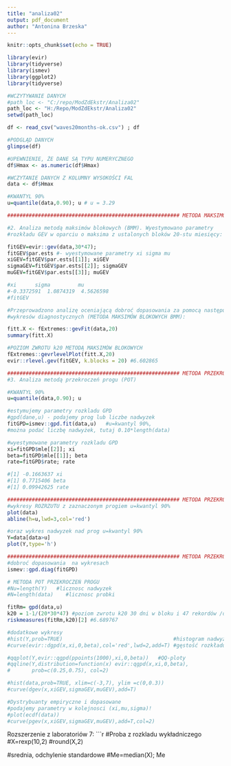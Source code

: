 ```yaml
---
title: "analiza02"
output: pdf_document
author: "Antonina Brzeska"
---
```


```r
knitr::opts_chunk$set(echo = TRUE)
```


```r
library(evir)
library(tidyverse)
library(ismev)
library(ggplot2)
library(tidyverse)
```



```r

#WCZYTYWANIE DANYCH
#path_loc <- "C:/repo/ModZdEkstr/Analiza02"
path_loc <- "H:/Repo/ModZdEkstr/Analiza02"
setwd(path_loc)

df <- read_csv("waves20months-ok.csv") ; df

#PODGLĄD DANYCH
glimpse(df)

#UPEWNIENIE, ŻE DANE SĄ TYPU NUMERYCZNEGO
df$Hmax <- as.numeric(df$Hmax)

#WCZYTANIE DANYCH Z KOLUMNY WYSOKOŚCI FAL
data <- df$Hmax

#KWANTYL 90%
u=quantile(data,0.90); u # u = 3.29 

```

```r
######################################################## METODA MAKSIMÓW BLOKOWYCH BMM

#2. Analiza metodą maksimów blokowych (BMM). Wyestymowano parametry
#rozkładu GEV w oparciu o maksima z ustalonych bloków 20-stu miesięcy:

fitGEV=evir::gev(data,30*47); 
fitGEV$par.ests #- wyestymowane parametry xi sigma mu
xiGEV=fitGEV$par.ests[[1]]; xiGEV
sigmaGEV=fitGEV$par.ests[[2]]; sigmaGEV
muGEV=fitGEV$par.ests[[3]]; muGEV

#xi      sigma         mu 
#-0.3372591  1.0874319  4.5626598
#fitGEV
```


```r
#Przeprowadzono analizę oceniającą dobroć dopasowania za pomocą następujących
#wykresów diagnostycznych (METODA MAKSIMÓW BLOKOWYCH BMM):

fitt.X <- fExtremes::gevFit(data,20)
summary(fitt.X)

```

```r
#POZIOM ZWROTU k20 METODĄ MAKSIMÓW BLOKOWYCH
fExtremes::gevrlevelPlot(fitt.X,20)
evir::rlevel.gev(fitGEV, k.blocks = 20) #6.602865

```
```r
######################################################## METODA PRZEKROCZEŃ PROGU POT
#3. Analiza metodą przekroczeń progu (POT)

#KWANTYL 90%
u=quantile(data,0.90); u

#estymujemy parametry rozkladu GPD
#gpd(dane,u) - podajemy prog lub liczbe nadwyzek
fitGPD=ismev::gpd.fit(data,u)   #u=kwantyl 90%, 
#można podać liczbę nadwyżek, tutaj 0.10*length(data)

#wyestymowane parametry rozkladu GPD
xi=fitGPD$mle[[2]]; xi
beta=fitGPD$mle[[1]]; beta
rate=fitGPD$rate; rate

#[1] -0.1663637 xi
#[1] 0.7715406 beta
#[1] 0.09942625 rate

```

```r
######################################################## METODA PRZEKROCZEŃ PROGU POT
#wykresy ROZRZUTU z zaznaczonym progiem u=kwantyl 90%
plot(data)
abline(h=u,lwd=3,col='red')   

#oraz wykres nadwyzek nad prog u=kwantyl 90%
Y=data[data>u]
plot(Y,type='h')

```

```r
######################################################## METODA PRZEKROCZEŃ PROGU POT
#dobroć dopasowania  na wykresach 
ismev::gpd.diag(fitGPD)

```

```r
# METODA POT PRZEKROCZEŃ PROGU
#Nu=length(Y)   #licznosc nadwyzek
#N=length(data)    #licznosc probki

fitRm= gpd(data,u)
k20 = 1-1/(20*30*47) #poziom zwrotu k20 30 dni w bloku i 47 rekordów /dzień
riskmeasures(fitRm,k20)[2] #6.689767
```

```r
#dodatkowe wykresy
#hist(Y,prob=TRUE)                                    #histogram nadwyżek
#curve(evir::dgpd(x,xi,0,beta),col='red',lwd=2,add=T) #gęstość rozkładu GPD

#qqplot(Y,evir::qgpd(ppoints(1000),xi,0,beta))   #QQ-ploty
#qqline(Y,distribution=function(x) evir::qgpd(x,xi,0,beta),
#       prob=c(0.25,0.75), col=2)

```


```r
#hist(data,prob=TRUE, xlim=c(-3,7), ylim =c(0,0.3))
#curve(dgev(x,xiGEV,sigmaGEV,muGEV),add=T)
```
```r
#Dystrybuanty empiryczne i dopasowane 
#podajemy parametry w kolejnosci (xi,mu,sigma)!
#plot(ecdf(data))
#curve(pgev(x,xiGEV,sigmaGEV,muGEV),add=T,col=2)
```


Rozszerzenie z laboratoriów 7:
```r
#Proba z rozkladu wykładniczego
#X=rexp(10,2)
#round(X,2)

#srednia, odchylenie standardowe
#Me=median(X); Me

